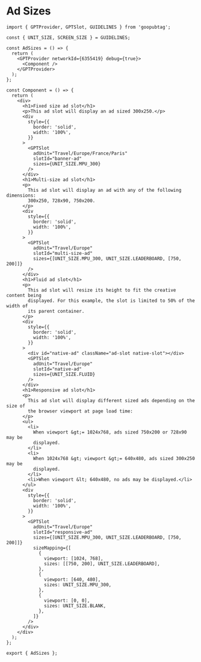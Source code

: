 # Ad Sizes

```tsx
import { GPTProvider, GPTSlot, GUIDELINES } from 'goopubtag';

const { UNIT_SIZE, SCREEN_SIZE } = GUIDELINES;

const AdSizes = () => {
  return (
    <GPTProvider networkId={6355419} debug={true}>
      <Component />
    </GPTProvider>
  );
};

const Component = () => {
  return (
    <div>
      <h1>Fixed size ad slot</h1>
      <p>This ad slot will display an ad sized 300x250.</p>
      <div
        style={{
          border: 'solid',
          width: '100%',
        }}
      >
        <GPTSlot
          adUnit="Travel/Europe/France/Paris"
          slotId="banner-ad"
          sizes={UNIT_SIZE.MPU_300}
        />
      </div>
      <h1>Multi-size ad slot</h1>
      <p>
        This ad slot will display an ad with any of the following dimensions:
        300x250, 728x90, 750x200.
      </p>
      <div
        style={{
          border: 'solid',
          width: '100%',
        }}
      >
        <GPTSlot
          adUnit="Travel/Europe"
          slotId="multi-size-ad"
          sizes={[UNIT_SIZE.MPU_300, UNIT_SIZE.LEADERBOARD, [750, 200]]}
        />
      </div>
      <h1>Fluid ad slot</h1>
      <p>
        This ad slot will resize its height to fit the creative content being
        displayed. For this example, the slot is limited to 50% of the width of
        its parent container.
      </p>
      <div
        style={{
          border: 'solid',
          width: '100%',
        }}
      >
        <div id="native-ad" className="ad-slot native-slot"></div>
        <GPTSlot
          adUnit="Travel/Europe"
          slotId="native-ad"
          sizes={UNIT_SIZE.FLUID}
        />
      </div>
      <h1>Responsive ad slot</h1>
      <p>
        This ad slot will display different sized ads depending on the size of
        the browser viewport at page load time:
      </p>
      <ul>
        <li>
          When viewport &gt;= 1024x768, ads sized 750x200 or 728x90 may be
          displayed.
        </li>
        <li>
          When 1024x768 &gt; viewport &gt;= 640x480, ads sized 300x250 may be
          displayed.
        </li>
        <li>When viewport &lt; 640x480, no ads may be displayed.</li>
      </ul>
      <div
        style={{
          border: 'solid',
          width: '100%',
        }}
      >
        <GPTSlot
          adUnit="Travel/Europe"
          slotId="responsive-ad"
          sizes={[UNIT_SIZE.MPU_300, UNIT_SIZE.LEADERBOARD, [750, 200]]}
          sizeMapping={[
            {
              viewport: [1024, 768],
              sizes: [[750, 200], UNIT_SIZE.LEADERBOARD],
            },
            {
              viewport: [640, 480],
              sizes: UNIT_SIZE.MPU_300,
            },
            {
              viewport: [0, 0],
              sizes: UNIT_SIZE.BLANK,
            },
          ]}
        />
      </div>
    </div>
  );
};

export { AdSizes };
```